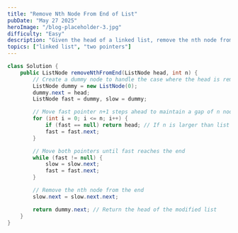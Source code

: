 ```yaml
---
title: "Remove Nth Node From End of List"
pubDate: "May 27 2025"
heroImage: "/blog-placeholder-3.jpg"
difficulty: "Easy"
description: "Given the head of a linked list, remove the nth node from the end of the list and return its head."
topics: ["linked list", "two pointers"]
---
```


```java
class Solution {
    public ListNode removeNthFromEnd(ListNode head, int n) {
        // Create a dummy node to handle the case where the head is removed
        ListNode dummy = new ListNode(0);
        dummy.next = head;
        ListNode fast = dummy, slow = dummy;

        // Move fast pointer n+1 steps ahead to maintain a gap of n nodes
        for (int i = 0; i <= n; i++) {
            if (fast == null) return head; // If n is larger than list length, return original list
            fast = fast.next;
        }

        // Move both pointers until fast reaches the end
        while (fast != null) {
            slow = slow.next;
            fast = fast.next;
        }

        // Remove the nth node from the end
        slow.next = slow.next.next;

        return dummy.next; // Return the head of the modified list
    }
}
```